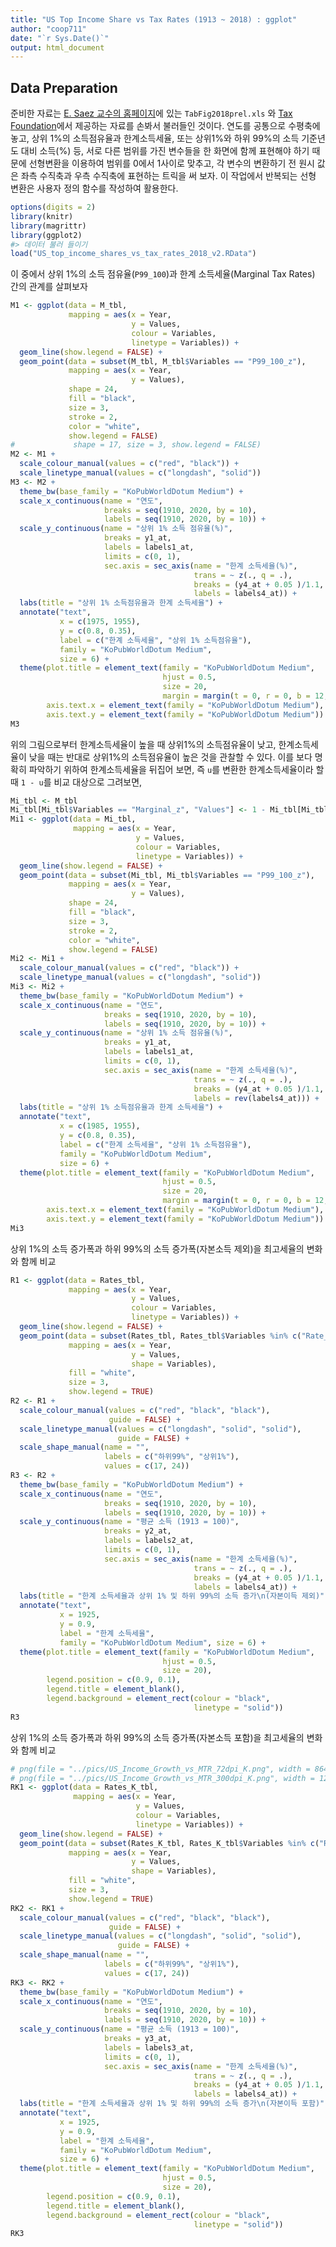 ```yaml
---
title: "US Top Income Share vs Tax Rates (1913 ~ 2018) : ggplot"
author: "coop711"
date: "`r Sys.Date()`"
output: html_document
---
```


## Data Preparation

준비한 자료는  [E. Saez 교수의 홈페이지](http://elsa.berkeley.edu/~saez/)에 있는 `TabFig2018prel.xls` 와 [Tax Foundation](http://taxfoundation.org/)에서 제공하는 자료를 손봐서 불러들인 것이다. 
연도를 공통으로 수평축에 놓고, 상위 1%의 소득점유율과 한계소득세율, 또는 상위1%와 하위 99%의 소득 기준년도 대비 소득(%) 등, 서로 다른 범위를 가진 변수들을 한 화면에 함께 표현해야 하기 때문에 선형변환을 이용하여 범위를 0에서 1사이로 맞추고, 각 변수의 변환하기 전 원시 값은 좌측 수직축과 우측 수직축에 표현하는 트릭을 써 보자. 이 작업에서 반복되는 선형 변환은 사용자 정의 함수를 작성하여 활용한다.

```r
options(digits = 2)
library(knitr)
library(magrittr)
library(ggplot2)
#> 데이터 불러 들이기
load("US_top_income_shares_vs_tax_rates_2018_v2.RData")
```

이 중에서 상위 1%의 소득 점유율(`P99_100`)과 한계 소득세율(Marginal Tax Rates) 간의 관계를 살펴보자

```r
M1 <- ggplot(data = M_tbl, 
             mapping = aes(x = Year, 
                           y = Values, 
                           colour = Variables, 
                           linetype = Variables)) +
  geom_line(show.legend = FALSE) +
  geom_point(data = subset(M_tbl, M_tbl$Variables == "P99_100_z"),
             mapping = aes(x = Year, 
                           y = Values), 
             shape = 24, 
             fill = "black",
             size = 3, 
             stroke = 2,
             color = "white",
             show.legend = FALSE)
#             shape = 17, size = 3, show.legend = FALSE)
M2 <- M1 +
  scale_colour_manual(values = c("red", "black")) +
  scale_linetype_manual(values = c("longdash", "solid")) 
M3 <- M2 + 
  theme_bw(base_family = "KoPubWorldDotum Medium") + 
  scale_x_continuous(name = "연도", 
                     breaks = seq(1910, 2020, by = 10), 
                     labels = seq(1910, 2020, by = 10)) +
  scale_y_continuous(name = "상위 1% 소득 점유율(%)", 
                     breaks = y1_at, 
                     labels = labels1_at, 
                     limits = c(0, 1),
                     sec.axis = sec_axis(name = "한계 소득세율(%)", 
                                         trans = ~ z(., q = .), 
                                         breaks = (y4_at + 0.05 )/1.1, 
                                         labels = labels4_at)) +
  labs(title = "상위 1% 소득점유율과 한계 소득세율") +
  annotate("text", 
           x = c(1975, 1955), 
           y = c(0.8, 0.35), 
           label = c("한계 소득세율", "상위 1% 소득점유율"), 
           family = "KoPubWorldDotum Medium", 
           size = 6) +
  theme(plot.title = element_text(family = "KoPubWorldDotum Medium",
                                  hjust = 0.5, 
                                  size = 20, 
                                  margin = margin(t = 0, r = 0, b = 12, l = 0)),
        axis.text.x = element_text(family = "KoPubWorldDotum Medium"),
        axis.text.y = element_text(family = "KoPubWorldDotum Medium"))
M3
``` 

위의 그림으로부터 한계소득세율이 높을 때 상위1%의 소득점유율이 낮고, 한계소득세율이 낮을 때는 반대로 상위1%의 소득점유율이 높은 것을 관찰할 수 있다. 이를 보다 명확히 파악하기 위하여 한계소득세율을 뒤집어 보면, 즉 `u`를 변환한 한계소득세율이라 할 때  `1 - u`를 비교 대상으로 그려보면, 

```r
Mi_tbl <- M_tbl
Mi_tbl[Mi_tbl$Variables == "Marginal_z", "Values"] <- 1 - Mi_tbl[Mi_tbl$Variables == "Marginal_z", "Values"]
Mi1 <- ggplot(data = Mi_tbl, 
              mapping = aes(x = Year, 
                            y = Values, 
                            colour = Variables, 
                            linetype = Variables)) +
  geom_line(show.legend = FALSE) +
  geom_point(data = subset(Mi_tbl, Mi_tbl$Variables == "P99_100_z"),
             mapping = aes(x = Year, 
                           y = Values), 
             shape = 24, 
             fill = "black",
             size = 3, 
             stroke = 2,
             color = "white",
             show.legend = FALSE)
Mi2 <- Mi1 +
  scale_colour_manual(values = c("red", "black")) +
  scale_linetype_manual(values = c("longdash", "solid")) 
Mi3 <- Mi2 + 
  theme_bw(base_family = "KoPubWorldDotum Medium") + 
  scale_x_continuous(name = "연도", 
                     breaks = seq(1910, 2020, by = 10), 
                     labels = seq(1910, 2020, by = 10)) +
  scale_y_continuous(name = "상위 1% 소득 점유율(%)", 
                     breaks = y1_at, 
                     labels = labels1_at, 
                     limits = c(0, 1),
                     sec.axis = sec_axis(name = "한계 소득세율(%)", 
                                         trans = ~ z(., q = .), 
                                         breaks = (y4_at + 0.05 )/1.1, 
                                         labels = rev(labels4_at))) +
  labs(title = "상위 1% 소득점유율과 한계 소득세율") +
  annotate("text", 
           x = c(1985, 1955), 
           y = c(0.8, 0.35), 
           label = c("한계 소득세율", "상위 1% 소득점유율"), 
           family = "KoPubWorldDotum Medium", 
           size = 6) +
  theme(plot.title = element_text(family = "KoPubWorldDotum Medium", 
                                  hjust = 0.5, 
                                  size = 20, 
                                  margin = margin(t = 0, r = 0, b = 12, l = 0)),
        axis.text.x = element_text(family = "KoPubWorldDotum Medium"),
        axis.text.y = element_text(family = "KoPubWorldDotum Medium"))
Mi3
``` 

상위 1%의 소득 증가폭과 하위 99%의 소득 증가폭(자본소득 제외)을 최고세율의 변화와 함께 비교

```r
R1 <- ggplot(data = Rates_tbl, 
             mapping = aes(x = Year, 
                           y = Values, 
                           colour = Variables, 
                           linetype = Variables)) +
  geom_line(show.legend = FALSE) +
  geom_point(data = subset(Rates_tbl, Rates_tbl$Variables %in% c("Rate_99_z", "Rate_1_z")), 
             mapping = aes(x = Year, 
                           y = Values, 
                           shape = Variables), 
             fill = "white", 
             size = 3, 
             show.legend = TRUE)
R2 <- R1 +
  scale_colour_manual(values = c("red", "black", "black"), 
                      guide = FALSE) +
  scale_linetype_manual(values = c("longdash", "solid", "solid"), 
                        guide = FALSE) +
  scale_shape_manual(name = "", 
                     labels = c("하위99%", "상위1%"), 
                     values = c(17, 24))
R3 <- R2 + 
  theme_bw(base_family = "KoPubWorldDotum Medium") + 
  scale_x_continuous(name = "연도", 
                     breaks = seq(1910, 2020, by = 10), 
                     labels = seq(1910, 2020, by = 10)) +
  scale_y_continuous(name = "평균 소득 (1913 = 100)", 
                     breaks = y2_at, 
                     labels = labels2_at, 
                     limits = c(0, 1),
                     sec.axis = sec_axis(name = "한계 소득세율(%)", 
                                         trans = ~ z(., q = .), 
                                         breaks = (y4_at + 0.05 )/1.1, 
                                         labels = labels4_at)) +
  labs(title = "한계 소득세율과 상위 1% 및 하위 99%의 소득 증가\n(자본이득 제외)") +
  annotate("text", 
           x = 1925, 
           y = 0.9, 
           label = "한계 소득세율", 
           family = "KoPubWorldDotum Medium", size = 6) +
  theme(plot.title = element_text(family = "KoPubWorldDotum Medium", 
                                  hjust = 0.5, 
                                  size = 20),
        legend.position = c(0.9, 0.1),
        legend.title = element_blank(),
        legend.background = element_rect(colour = "black", 
                                         linetype = "solid"))
R3
```

상위 1%의 소득 증가폭과 하위 99%의 소득 증가폭(자본소득 포함)을 최고세율의 변화와 함께 비교

```r
# png(file = "../pics/US_Income_Growth_vs_MTR_72dpi_K.png", width = 864, height = 486)
# png(file = "../pics/US_Income_Growth_vs_MTR_300dpi_K.png", width = 1280, height = 720)
RK1 <- ggplot(data = Rates_K_tbl, 
              mapping = aes(x = Year, 
                            y = Values, 
                            colour = Variables, 
                            linetype = Variables)) +
  geom_line(show.legend = FALSE) +
  geom_point(data = subset(Rates_K_tbl, Rates_K_tbl$Variables %in% c("Rate_99_K_z", "Rate_1_K_z")), 
             mapping = aes(x = Year, 
                           y = Values, 
                           shape = Variables), 
             fill = "white", 
             size = 3, 
             show.legend = TRUE)
RK2 <- RK1 +
  scale_colour_manual(values = c("red", "black", "black"), 
                      guide = FALSE) +
  scale_linetype_manual(values = c("longdash", "solid", "solid"), 
                        guide = FALSE) +
  scale_shape_manual(name = "", 
                     labels = c("하위99%", "상위1%"), 
                     values = c(17, 24))
RK3 <- RK2 + 
  theme_bw(base_family = "KoPubWorldDotum Medium") + 
  scale_x_continuous(name = "연도", 
                     breaks = seq(1910, 2020, by = 10), 
                     labels = seq(1910, 2020, by = 10)) +
  scale_y_continuous(name = "평균 소득 (1913 = 100)", 
                     breaks = y3_at, 
                     labels = labels3_at, 
                     limits = c(0, 1),
                     sec.axis = sec_axis(name = "한계 소득세율(%)", 
                                         trans = ~ z(., q = .), 
                                         breaks = (y4_at + 0.05 )/1.1, 
                                         labels = labels4_at)) +
  labs(title = "한계 소득세율과 상위 1% 및 하위 99%의 소득 증가\n(자본이득 포함)") +
  annotate("text", 
           x = 1925, 
           y = 0.9, 
           label = "한계 소득세율", 
           family = "KoPubWorldDotum Medium", 
           size = 6) +
  theme(plot.title = element_text(family = "KoPubWorldDotum Medium", 
                                  hjust = 0.5, 
                                  size = 20),
        legend.position = c(0.9, 0.1),
        legend.title = element_blank(),
        legend.background = element_rect(colour = "black", 
                                         linetype = "solid"))
RK3
```

<!--## 뒷 정리

```r
# save.image(file = "US_top_income_shares_vs_tax_rates_2018.RData")
```
-->
